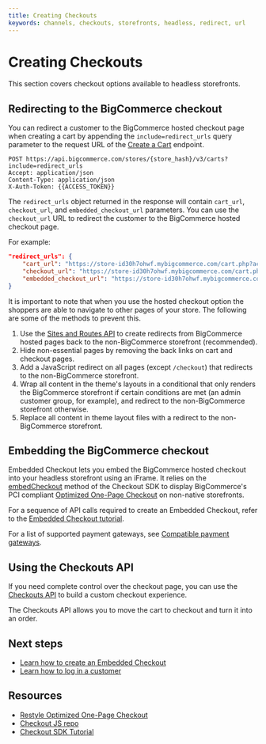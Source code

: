 ```yaml
---
title: Creating Checkouts
keywords: channels, checkouts, storefronts, headless, redirect, url
---
```


# Creating Checkouts

This section covers checkout options available to headless storefronts.

## Redirecting to the BigCommerce checkout

You can redirect a customer to the BigCommerce hosted checkout page when creating a cart by appending the `include=redirect_urls` query parameter to the request URL of the [Create a Cart](/docs/rest-management/carts/carts-single#create-a-cart) endpoint.

```http showLineNumbers copy
POST https://api.bigcommerce.com/stores/{store_hash}/v3/carts?include=redirect_urls
Accept: application/json
Content-Type: application/json
X-Auth-Token: {{ACCESS_TOKEN}}
```

The `redirect_urls` object returned in the response will contain `cart_url`, `checkout_url`, and `embedded_checkout_url` parameters. You can use the `checkout_url` URL to redirect the customer to the BigCommerce hosted checkout page.

For example:

```json showLineNumbers copy
"redirect_urls": {
    "cart_url": "https://store-id30h7ohwf.mybigcommerce.com/cart.php?action=load&id=1687e279-6813-44a8-aee7-1cbe4c01297c&token=cb6d14d60b724cd844b3f21ccaaaa69d66f3fdb327baea08dfb176c15e0dcc4f",
    "checkout_url": "https://store-id30h7ohwf.mybigcommerce.com/cart.php?action=loadInCheckout&id=1687e279-6813-44a8-aee7-1cbe4c01297c&token=cb6d14d60b724cd844b3f21ccaaaa69d66f3fdb327baea08dfb176c15e0dcc4f",
    "embedded_checkout_url": "https://store-id30h7ohwf.mybigcommerce.com/cart.php?embedded=1&action=loadInCheckout&id=1687e279-6813-44a8-aee7-1cbe4c01297c&token=cb6d14d60b724cd844b3f21ccaaaa69d66f3fdb327baea08dfb176c15e0dcc4f"
}
```

It is important to note that when you use the hosted checkout option the shoppers are able to navigate to other pages of your store. The following are some of the methods to prevent this.

1. Use the [Sites and Routes API](/docs/rest-management/sites) to create redirects from BigCommerce hosted pages back to the non-BigCommerce storefront (recommended).
2. Hide non-essential pages by removing the back links on cart and checkout pages.
3. Add a JavaScript redirect on all pages (except `/checkout`) that redirects to the non-BigCommerce storefront.
4. Wrap all content in the theme's layouts in a conditional that only renders the BigCommerce storefront if certain conditions are met (an admin customer group, for example), and redirect to the non-BigCommerce storefront otherwise.
5. Replace all content in theme layout files with a redirect to the non-BigCommerce storefront.

## Embedding the BigCommerce checkout

Embedded Checkout lets you embed the BigCommerce hosted checkout into your headless storefront using an iFrame. It relies on the [embedCheckout](https://github.com/bigcommerce/checkout-sdk-js/blob/master/docs/README.md#embedcheckout) method of the Checkout SDK to display BigCommerce's PCI compliant [Optimized One-Page Checkout](https://support.bigcommerce.com/s/article/Optimized-Single-Page-Checkout?language=en_US) on non-native storefronts. 

For a sequence of API calls required to create an Embedded Checkout, refer to the [Embedded Checkout tutorial](/api-docs/storefronts/embedded-checkout/embedded-checkout-tutorial). 

For a list of supported payment gateways, see [Compatible payment gateways](/api-docs/store-management/payments-api-overview#compatible-payment-gateways).

## Using the Checkouts API

If you need complete control over the checkout page, you can use the [Checkouts API](/docs/rest-storefront/checkouts) to build a custom checkout experience. 

The Checkouts API allows you to move the cart to checkout and turn it into an order.

## Next steps

- [Learn how to create an Embedded Checkout](/api-docs/storefronts/embedded-checkout/embedded-checkout-tutorial)
- [Learn how to log in a customer](/api-docs/storefronts/guide/customers)

## Resources

- [Restyle Optimized One-Page Checkout](/stencil-docs/customizing-checkout/optimized-one-page-checkout)
- [Checkout JS repo](https://github.com/bigcommerce/checkout-js)
- [Checkout SDK Tutorial](/stencil-docs/customizing-checkout/checkout-sdk-quickstart)

